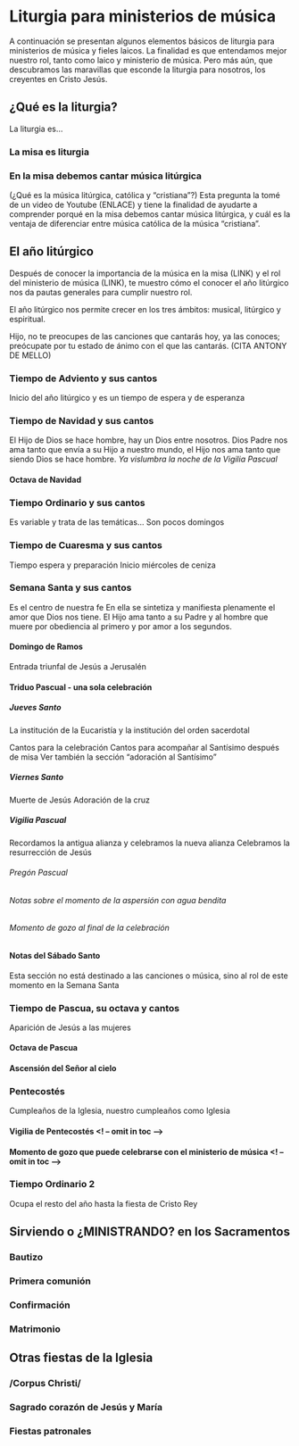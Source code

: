 # Liturgia para ministerios de música
A continuación se presentan algunos elementos básicos de liturgia para ministerios de música y fieles laicos. La finalidad es que entendamos mejor nuestro rol, tanto como laico y ministerio de música.  Pero más aún, que descubramos las maravillas que esconde la liturgia para nosotros, los creyentes en Cristo Jesús.

## ¿Qué es la liturgia? {#sec-liturgia}
La liturgia es...

### La misa es liturgia

### En la misa debemos cantar música litúrgica
(¿Qué es la música litúrgica, católica y "cristiana"?)
Esta pregunta la tomé de un video de Youtube (ENLACE)
y tiene la finalidad de ayudarte a comprender porqué en la misa debemos cantar música litúrgica,
y cuál es la ventaja de diferenciar entre música católica de la música "cristiana".

## El año litúrgico
Después de conocer la importancia de la música en la misa (LINK) y el rol del ministerio de música (LINK),
te muestro  cómo el conocer el año litúrgico nos da pautas generales para cumplir nuestro rol.

El año litúrgico nos permite crecer en los tres ámbitos: musical, litúrgico y espiritual.

Hijo, no te preocupes de las canciones que cantarás hoy, ya las conoces;
preócupate por tu estado de ánimo con el que las cantarás. (CITA ANTONY DE MELLO)

### Tiempo de Adviento y sus cantos
Inicio del año litúrgico y es un tiempo de espera y de esperanza

### Tiempo de Navidad y sus cantos
El Hijo de Dios se hace hombre, hay un Dios entre nosotros.
Dios Padre nos ama tanto que envía a su Hijo a nuestro mundo,
el Hijo nos ama tanto que siendo Dios se hace hombre.
_Ya vislumbra la noche de la Vigilia Pascual_

#### Octava de Navidad

### Tiempo Ordinario y sus cantos
Es variable y trata de las temáticas...
Son pocos domingos

### Tiempo de Cuaresma y sus cantos
Tiempo espera y preparación
Inicio miércoles de ceniza

### Semana Santa y sus cantos
Es el centro de nuestra fe
En ella se sintetiza y manifiesta plenamente el amor que Dios nos tiene.
El Hijo ama tanto a su Padre y al hombre que muere por obediencia al primero
y por amor a los segundos. 

#### Domingo de Ramos
Entrada triunfal de Jesús a Jerusalén

#### Triduo Pascual - una sola celebración

##### Jueves Santo
La institución de la Eucaristía y la institución del orden sacerdotal

Cantos para la celebración
Cantos para acompañar al Santísimo después de misa
Ver también la sección "adoración al Santísimo"

##### Viernes Santo
Muerte de Jesús
Adoración de la cruz

##### Vigilia Pascual
Recordamos la antigua alianza y celebramos la nueva alianza
Celebramos la resurrección de Jesús

###### Pregón Pascual

###### Notas sobre el momento de la aspersión con agua bendita

###### Momento de gozo al final de la celebración

#### Notas del Sábado Santo
Esta sección no está destinado a las canciones o música,
sino al rol de este momento en la Semana Santa

### Tiempo de Pascua, su octava y cantos
Aparición de Jesús a las mujeres

#### Octava de Pascua

#### Ascensión del Señor al cielo

### Pentecostés
Cumpleaños de la Iglesia, nuestro cumpleaños como Iglesia

#### Vigilia de Pentecostés <! -- omit in toc --> 

#### Momento de gozo que puede celebrarse con el ministerio de música <! -- omit in toc --> 

### Tiempo Ordinario 2
Ocupa el resto del año hasta la fiesta de Cristo Rey

## Sirviendo o ¿MINISTRANDO? en los Sacramentos

### Bautizo

### Primera comunión

### Confirmación

### Matrimonio

## Otras fiestas de la Iglesia

### /Corpus Christi/

### Sagrado corazón de Jesús y María

### Fiestas patronales

